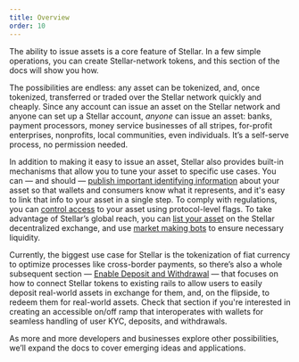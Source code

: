 ```yaml
---
title: Overview
order: 10
---
```


The ability to issue assets is a core feature of Stellar. In a few simple operations, you can create Stellar-network tokens, and this section of the docs will show you how.

The possibilities are endless: any asset can be tokenized, and, once tokenized, transferred or traded over the Stellar network quickly and cheaply. Since any account can issue an asset on the Stellar network and anyone can set up a Stellar account, _anyone_ can issue an asset: banks, payment processors, money service businesses of all stripes, for-profit enterprises, nonprofits, local communities, even individuals. It’s a self-serve process, no permission needed.

In addition to making it easy to issue an asset, Stellar also provides built-in mechanisms that allow you to tune your asset to specific use cases. You can — and should — [publish important identifying information](publishing-asset-info.mdx) about your asset so that wallets and consumers know what it represents, and it's easy to link that info to your asset in a single step. To comply with regulations, you can [control access](control-asset-access.mdx) to your asset using protocol-level flags. To take advantage of Stellar’s global reach, you can [list your asset](list-asset-on-dex.mdx) on the Stellar decentralized exchange, and use [market making bots](https://kelpbot.io/) to ensure necessary liquidity.

Currently, the biggest use case for Stellar is the tokenization of fiat currency to optimize processes like cross-border payments, so there’s also a whole subsequent section — [Enable Deposit and Withdrawal](../anchoring-assets/enabling-deposit-and-withdrawal/index.mdx) — that focuses on how to connect Stellar tokens to existing rails to allow users to easily deposit real-world assets in exchange for them, and, on the flipside, to redeem them for real-world assets. Check that section if you're interested in creating an accessible on/off ramp that interoperates with wallets for seamless handling of user KYC, deposits, and withdrawals.

As more and more developers and businesses explore other possibilities, we’ll expand the docs to cover emerging ideas and applications.
